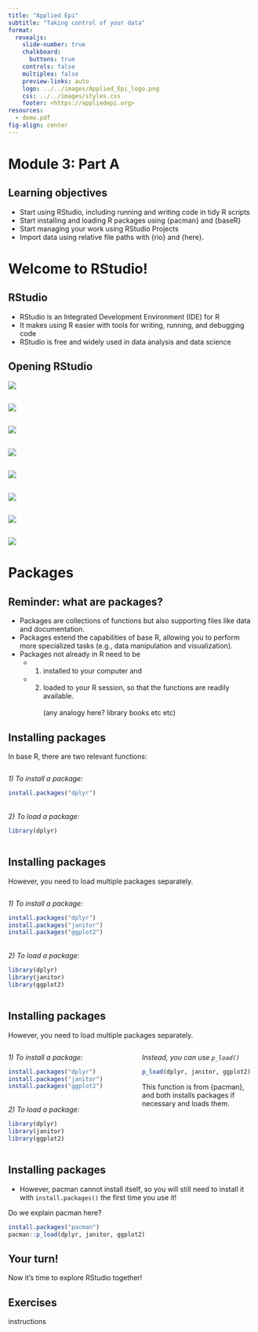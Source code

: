 ```yaml
---
title: "Applied Epi"
subtitle: "Taking control of your data"
format:
  revealjs: 
    slide-number: true
    chalkboard: 
      buttons: true
    controls: false
    multiplex: false
    preview-links: auto
    logo: ../../images/Applied_Epi_logo.png
    css: ../../images/styles.css
    footer: <https://appliedepi.org>
resources:
  - demo.pdf
fig-align: center
---
```


# Module 3: Part A

## Learning objectives

- Start using RStudio, including running and writing code in tidy R scripts
- Start installing and loading R packages using {pacman} and {baseR}
- Start managing your work using RStudio Projects 
- Import data using relative file paths with {rio} and {here}.

# Welcome to RStudio!

## RStudio

::: incremental
-   RStudio is an Integrated Development Environment (IDE) for R
-   It makes using R easier with tools for writing, running, and debugging code
-   RStudio is free and widely used in data analysis and data science
:::

## Opening RStudio

![](/images/screenshot1_desktop.png){fig-align="center"}

##

![](/images/Slide9.png)

##

![](/images/newscript.png)


##

![](/images/Slide10.png)

##

![](/images/Slide11.png)

##

![](/images/Slide12.png)

##

![](/images/Slide13.png)

##

![](/images/Slide14.png)

# Packages

## Reminder: what are packages?

- Packages are collections of functions but also supporting files like data and documentation.
- Packages extend the capabilities of base R, allowing you to perform more specialized tasks (e.g., data manipulation and visualization).
- Packages not already in R need to be 
     - 1) installed to your computer and
     - 2) loaded to your R session, so that the functions are readily available.
<br> <br>
(any analogy here? library books etc etc)

## Installing packages

In base R, there are two relevant functions:

::::::: columns
:::: {.column width="45%"}

*1) To install a package:*

```r
install.packages("dplyr")
```
<br>
*2) To load a package:*

```r
library(dplyr)
```

::::
:::::::


## Installing packages

However, you need to load multiple packages separately.

::::::: columns
:::: {.column width="45%"}

*1) To install a package:*

```r
install.packages("dplyr")
install.packages("janitor")
install.packages("ggplot2")
```
<br>
*2) To load a package:*

```r
library(dplyr)
library(janitor)
library(ggplot2)
```

::::
:::::::


## Installing packages

However, you need to load multiple packages separately.

::::::: columns
:::: {.column width="45%"}

*1) To install a package:*

```r
install.packages("dplyr")
install.packages("janitor")
install.packages("ggplot2")
```
<br>
*2) To load a package:*

```r
library(dplyr)
library(janitor)
library(ggplot2)
```

::::

:::: {.column width="5%"}
::::

:::: {.column width="50%"}

*Instead, you can use `p_load()`* 

```r
p_load(dplyr, janitor, ggplot2)
```

This function is from {pacman}, and both installs packages if necessary and loads them. 

::::

:::::::

## Installing packages

- However, pacman cannot install itself, so you will still need to install it with `install.packages()` the first time you use it!

Do we explain pacman here?

```r
install.packages("pacman")
pacman::p_load(dplyr, janitor, ggplot2)
```



## Your turn! {.exercise-slide}

Now it's time to explore RStudio together!

## Exercises  {.exercise-slide}

instructions
